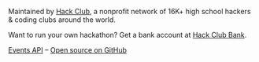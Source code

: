 Maintained by [Hack&nbsp;Club](https://hackclub.com/), a nonprofit network of 16K+ high school hackers & coding clubs around the world.

Want to run your own hackathon? Get a bank account at [Hack&nbsp;Club Bank](https://hackclub.com/bank/).

[Events API](/data) – [Open source on GitHub](https://github.com/hackclub/hackathons)
